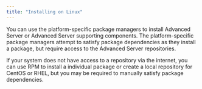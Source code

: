 ```yaml
---
title: "Installing on Linux"
---
```


<div id="introduction" class="registered_link"></div>

You can use the platform-specific package managers to install Advanced Server or Advanced Server supporting components. The platform-specific package managers attempt to satisfy package dependencies as they install a package, but require access to the Advanced Server repositories. 

If your system does not have access to a repository via the internet, you can use RPM to install a individual package or create a local repository for CentOS or RHEL, but you may be required to manually satisfy package dependencies.
